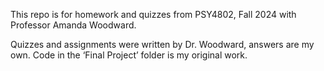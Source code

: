 This repo is for homework and quizzes from PSY4802, Fall 2024 with Professor Amanda Woodward. 

Quizzes and assignments were written by Dr. Woodward, answers are my own. Code in the 'Final Project' folder is my original work. 